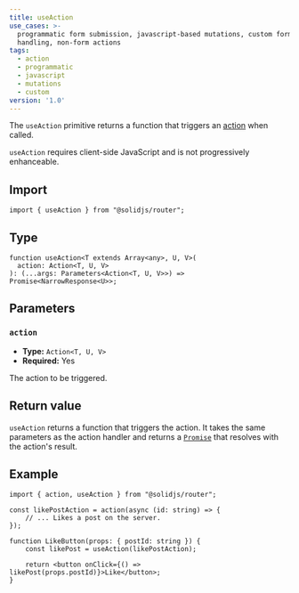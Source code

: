 ```yaml
---
title: useAction
use_cases: >-
  programmatic form submission, javascript-based mutations, custom form
  handling, non-form actions
tags:
  - action
  - programmatic
  - javascript
  - mutations
  - custom
version: '1.0'
---
```


The `useAction` primitive returns a function that triggers an [action](/solid-router/concepts/actions) when called.

`useAction` requires client-side JavaScript and is not progressively enhanceable.

## Import

```tsx
import { useAction } from "@solidjs/router";
```

## Type

```tsx
function useAction<T extends Array<any>, U, V>(
  action: Action<T, U, V>
): (...args: Parameters<Action<T, U, V>>) => Promise<NarrowResponse<U>>;
```

## Parameters

### `action`

- **Type:** `Action<T, U, V>`
- **Required:** Yes

The action to be triggered.

## Return value

`useAction` returns a function that triggers the action.
It takes the same parameters as the action handler and returns a [`Promise`](https://developer.mozilla.org/en-US/docs/Web/JavaScript/Reference/Global_Objects/Promise) that resolves with the action's result.

## Example

```tsx
import { action, useAction } from "@solidjs/router";

const likePostAction = action(async (id: string) => {
	// ... Likes a post on the server.
});

function LikeButton(props: { postId: string }) {
	const likePost = useAction(likePostAction);

	return <button onClick={() => likePost(props.postId)}>Like</button>;
}
```
